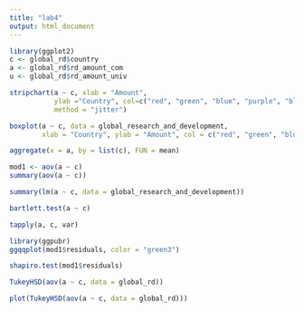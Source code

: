 ---
title: "lab4"
output: html_document
---
```{r}
library(ggplot2) 
c <- global_rd$country
a <- global_rd$rd_amount_com
u <- global_rd$rd_amount_univ
```

```{r}
stripchart(a ~ c, xlab = "Amount",  
           ylab ="Country", col=c("red", "green", "blue", "purple", "black", "brown"), 
           method = "jitter")
```

```{r}
boxplot(a ~ c, data = global_research_and_development,
        xlab = "Country", ylab = "Amount", col = c("red", "green", "blue", "purple", "black", "brown"))
```

```{r}
aggregate(x = a, by = list(c), FUN = mean)
```

```{r}
mod1 <- aov(a ~ c)
summary(aov(a ~ c))
```

```{r}
summary(lm(a ~ c, data = global_research_and_development))
```

```{r}
bartlett.test(a ~ c)
```
```{r}
tapply(a, c, var)
```

```{r}
library(ggpubr)
ggqqplot(mod1$residuals, color = "green3")
```

```{r}
shapiro.test(mod1$residuals)
```
```{r}
TukeyHSD(aov(a ~ c, data = global_rd))

```
```{r}
plot(TukeyHSD(aov(a ~ c, data = global_rd)))

```










































